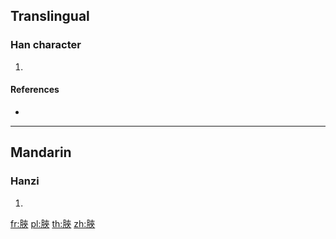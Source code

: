 {{character info/new}}
==Translingual==

===Han character===
{{Han char|rn=130|rad=肉|as=07|sn=11|four=74238|canj=BKOO}}

# {{defn|Han|sort=肉07}}

====References====
* {{Han ref|kx=0984.010|dkj=29528|hdz=32077.040|uh=8125|ud=33061|bh=D746|bd=55110}}

----

==Mandarin==

===Hanzi===
{{cmn-hanzi|pin=[[xié]] ([[xie2]])|wg=hsieh<sup>2</sup>}}

# {{defn|lang=cmn|sort=肉07}}

[[fr:脥]]
[[pl:脥]]
[[th:脥]]
[[zh:脥]]